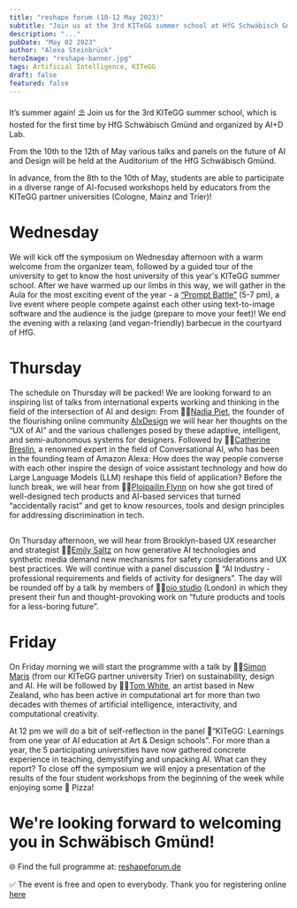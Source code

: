 ```yaml
---
title: "reshape forum (10-12 May 2023)"
subtitle: "Join us at the 3rd KITeGG summer school at HfG Schwäbisch Gmünd"
description: "..."
pubDate: "May 02 2023"
author: "Alexa Steinbrück"
heroImage: "reshape-banner.jpg"
tags: Artificial Intelligence, KITeGG
draft: false
featured: false
---
```


It’s summer again! ⛱️ Join us for the 3rd KITeGG summer school, which is hosted for the first time by HfG Schwäbisch Gmünd and organized by AI+D Lab.

From the 10th to the 12th of May various talks and panels on the future of AI and Design will be held at the Auditorium of the HfG Schwäbisch Gmünd.

In advance, from the 8th to the 10th of May, students are able to participate in a diverse range of AI-focused workshops held by educators from the KITeGG partner universities (Cologne, Mainz and Trier)!

# Wednesday

We will kick off the symposium on Wednesday afternoon with a warm welcome from the organizer team, followed by a guided tour of the university to get to know the host university of this year's KITeGG summer school. After we have warmed up our limbs in this way, we will gather in the Aula for the most exciting event of the year - a [“Prompt Battle”](https://promptbattle.com/) (5-7 pm), a live event where people compete against each other using text-to-image software and the audience is the judge (prepare to move your feet)! We end the evening with a relaxing (and vegan-friendly) barbecue in the courtyard of HfG.

# Thursday

The schedule on Thursday will be packed! We are looking forward to an inspiring list of talks from international experts working and thinking in the field of the intersection of AI and design: From 👩‍🔧[Nadia Piet](https://nadiapiet.com/), the founder of the flourishing online community [AIxDesign](https://www.aixdesign.co/) we will hear her thoughts on the “UX of AI” and the various challenges posed by these adaptive, intelligent, and semi-autonomous systems for designers. Followed by 👩‍💻[Catherine Breslin](https://www.catherinebreslin.co.uk/about), a renowned expert in the field of Conversational AI, who has been in the founding team of Amazon Alexa: How does the way people converse with each other inspire the design of voice assistant technology and how do Large Language Models (LLM) reshape this field of application? Before the lunch break, we will hear from 👩‍💻[Ploipailin Flynn](https://ploipail.in/) on how she got tired of well-designed tech products and AI-based services that turned “accidentally racist” and get to know resources, tools and design principles for addressing discrimination in tech.

##

On Thursday afternoon, we will hear from Brooklyn-based UX researcher and strategist 👩‍💻[Emily Saltz](https://www.emilysaltz.space/) on how generative AI technologies and synthetic media demand new mechanisms for safety considerations and UX best practices. We will continue with a panel discussion 👯 “AI Industry - professional requirements and fields of activity for designers”. The day will be rounded off by a talk by members of 👨‍💻[oio studio](https://oio.studio/) (London) in which they present their fun and thought-provoking work on “future products and tools for a less-boring future”.

# Friday

On Friday morning we will start the programme with a talk by 🤹‍♂️[Simon Maris](https://www.linkedin.com/in/simon-maris-749506197) (from our KITeGG partner university Trier) on sustainability, design and AI. He will be followed by 👨‍💻[Tom White](https://aiartists.org/tom-white), an artist based in New Zealand, who has been active in computational art for more than two decades with themes of artificial intelligence, interactivity, and computational creativity.

At 12 pm we will do a bit of self-reflection in the panel 👯“KITeGG: Learnings from one year of AI education at Art & Design schools”. For more than a year, the 5 participating universities have now gathered concrete experience in teaching, demystifying and unpacking AI. What can they report? To close off the symposium we will enjoy a presentation of the results of the four student workshops from the beginning of the week while enjoying some 🍕 Pizza!

# We're looking forward to welcoming you in Schwäbisch Gmünd!

🌐 Find the full programme at:
[reshapeforum.de](https://reshapeforum.de)

✅ The event is free and open to everybody. Thank you for registering online [here](https://www.eventbrite.com/e/reshape-forum-for-artificial-intelligence-in-art-and-design-tickets-616705341277)
